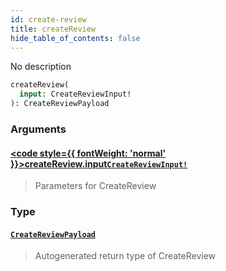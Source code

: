```yaml
---
id: create-review
title: createReview
hide_table_of_contents: false
---
```








No description

```graphql
createReview(
  input: CreateReviewInput!
): CreateReviewPayload
```


### Arguments

#### [<code style={{ fontWeight: 'normal' }}>createReview.<b>input</b></code>](#)<Bullet />[`CreateReviewInput!`](/docs/graphql-api/beta/reference/inputs/create-review-input) <Badge class="secondary" text="non-null"/> <Badge class="secondary" text="input"/>
> Parameters for CreateReview
> 

### Type

#### [`CreateReviewPayload`](/docs/graphql-api/beta/reference/objects/create-review-payload) <Badge class="secondary" text="object"/>
> Autogenerated return type of CreateReview
> 





